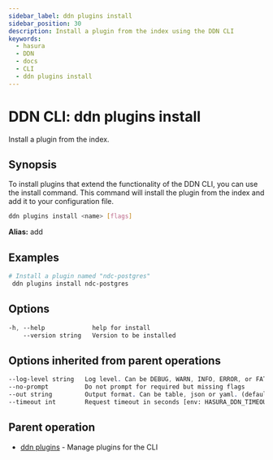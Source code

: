 ```yaml
---
sidebar_label: ddn plugins install
sidebar_position: 30
description: Install a plugin from the index using the DDN CLI
keywords:
  - hasura
  - DDN
  - docs
  - CLI
  - ddn plugins install
---
```


# DDN CLI: ddn plugins install

Install a plugin from the index.

## Synopsis

To install plugins that extend the functionality of the DDN CLI, you can use the install command. This command will install the plugin from the index and add it to your configuration file.

```bash
ddn plugins install <name> [flags]
```

**Alias:** add

## Examples

```bash
# Install a plugin named "ndc-postgres"
 ddn plugins install ndc-postgres
```

## Options

```sass
-h, --help             help for install
    --version string   Version to be installed
```

## Options inherited from parent operations

```sass
--log-level string   Log level. Can be DEBUG, WARN, INFO, ERROR, or FATAL. (default "INFO")
--no-prompt          Do not prompt for required but missing flags
--out string         Output format. Can be table, json or yaml. (default "table")
--timeout int        Request timeout in seconds [env: HASURA_DDN_TIMEOUT] (default 100)
```

## Parent operation

- [ddn plugins](/cli/commands/ddn_plugins) - Manage plugins for the CLI

